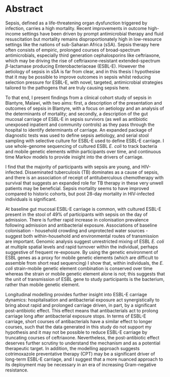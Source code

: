 # Abstract {-}

Sepsis, defined as a life-threatening organ dysfunction triggered by infection, carries a high mortality. Recent improvements in outcome high-income settings have been driven by prompt antimicrobial therapy and fluid resuscitation but mortality remains disproportionately high in low-resource settings like the nations of sub-Saharan Africa (sSA). Sepsis therapy here often consists of empiric, prolonged courses of broad-spectrum antimicrobials, especially third generation cephalosporins like ceftriaxone, which may be driving the rise of ceftriaxone-resistant extended-spectrum $\beta$-lactamase producing Enterobacteriaceae (ESBL-E). However the aetiology of sepsis in sSA is far from clear, and in this thesis I hypothesise that it may be possible to improve outcomes in sepsis whilst reducing selection pressure for ESBL-E, with novel, targeted, antimicrobial strategies tailored to the pathogens that are truly causing sepsis here.

To that end, I present findings from a clinical cohort study of sepsis in Blantyre, Malawi, with two aims: first, a description of the presentation and outcomes of sepsis in Blantyre, with a focus on aetiology and an analysis of the determinants of mortality; and secondly, a description of the gut mucosal carriage of ESBL-E in sepsis survivors (as well as antibiotic unexposed inpatient and community controls) as they pass through the hospital to identify determinants of carriage. An expanded package of diagnostic tests was used to define sepsis aetiology, and serial stool sampling with selective culture for ESBL-E used to define ESBL-E carriage. I use whole-genome sequencing of cultured ESBL _E. coli_ to track bacteria and mobile genetic elements within participants over time, and continuous time Markov models to provide insight into the drivers of carriage.

I find that the majority of participants with sepsis are young, and HIV-infected. Disseminated tuberculosis (TB) dominates as a cause of sepsis, and there is an association of receipt of antituberculous chemotherapy with survival that suggests an expanded role for TB therapy in these very unwell patients may be beneficial. Sepsis mortality seems to have improved compared to historic cohorts, but post 28-day mortality in HIV-infected individuals is significant. 

At baseline gut mucosal ESBL-E carriage is common, with cultured ESBL-E present in the stool of 49% of participants with sepsis on the day of admission. There is further rapid increase in colonisation prevalence following admission and antibacterial exposure. Associations of baseline colonisation - household crowding and unprotected water sources - suggest both within-household and environmental routes of transmission are important. Genomic analysis suggest unrestricted mixing of ESBL _E. coli_ at multiple spatial levels and rapid turnover within the individual, perhaps suggestive of frequent re-exposure. By using the genetic environment of ESBL genes as a proxy for mobile genetic elements (which are difficult to assemble from short read sequencing) I show that, within individuals, the _E. coli_ strain-mobile genetic element combination is conserved over time whereas the strain or mobile genetic element alone is not; this suggests that the unit of transmission of ESBL gene to study participants is the bacterium, rather than mobile genetic element. 

Longitudinal modelling provides further insight into ESBL-E carriage dynamics: hospitalisation and antibacterial exposure act synergistically to bring about rapid and prolonged carriage driven, in part, by a significant post-antibiotic effect. This effect means that antibacterials act to prolong carriage long after antibacterial exposure stops.  In terms of ESBL-E carriage, short courses of antibacterials have a similar effect to longer courses, such that the data generated in this study do not support my hypothesis and it may not be possible to reduce ESBL-E carriage by truncating courses of ceftriaxone. Nevertheless, the post-antibiotic effect deserves further scrutiny to understand the mechanism and as a potential therapeutic target. In addition, the modelling approach suggests cotrimoxazole preventative therapy (CPT) may be a significant driver of long-term ESBL-E carriage, and I suggest that a more nuanced approach to its deployment may be necessary in an era of increasing Gram-negative resistance.

